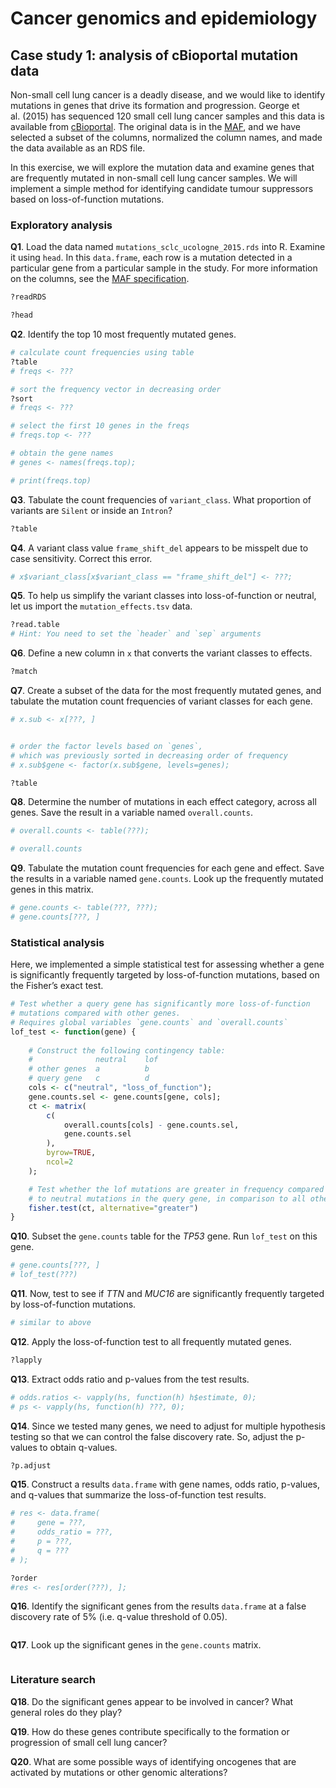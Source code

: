 # Cancer genomics and epidemiology { #cancer }

## Case study 1: analysis of cBioportal mutation data { #cancer-case1 }

Non-small cell lung cancer is a deadly disease, and we would like to identify
mutations in genes that drive its formation and progression.
George et al. (2015) has sequenced 120 small cell lung cancer samples and this
data is available from [cBioportal](cbioportal).
The original data is in the [MAF][maf], and we have selected a subset of the
columns, normalized the column names, and made the data available as an RDS 
file.

In this exercise, we will explore the mutation data and examine genes that are
frequently mutated in non-small cell lung cancer samples.
We will implement a simple method for identifying candidate tumour suppressors
based on loss-of-function mutations.


### Exploratory analysis

**Q1**. Load the data named `mutations_sclc_ucologne_2015.rds` into R.
Examine it using `head`.
In this `data.frame`, each row is a mutation detected in a particular gene
from a particular sample in the study.
For more information on the columns, see the [MAF specification][maf].
```r
?readRDS

?head

```

**Q2**. Identify the top 10 most frequently mutated genes.
```r
# calculate count frequencies using table
?table
# freqs <- ???

# sort the frequency vector in decreasing order
?sort
# freqs <- ???

# select the first 10 genes in the freqs
# freqs.top <- ???

# obtain the gene names
# genes <- names(freqs.top);

# print(freqs.top)
```
**Q3**. Tabulate the count frequencies of `variant_class`.
What proportion of variants are `Silent` or inside an `Intron`?
```r
?table
```
**Q4**. A variant class value `frame_shift_del` appears to be misspelt due to
case sensitivity. Correct this error.
```r
# x$variant_class[x$variant_class == "frame_shift_del"] <- ???;

```

**Q5**. To help us simplify the variant classes into loss-of-function or neutral,
let us import the `mutation_effects.tsv` data.
```r
?read.table
# Hint: You need to set the `header` and `sep` arguments

```

**Q6**. Define a new column in `x` that converts the variant classes to effects.
```r
?match
```

**Q7**. Create a subset of the data for the most frequently mutated genes,
and tabulate the mutation count frequencies of variant classes for each gene.
```r
# x.sub <- x[???, ]


# order the factor levels based on `genes`,
# which was previously sorted in decreasing order of frequency
# x.sub$gene <- factor(x.sub$gene, levels=genes);

?table

```

**Q8**. Determine the number of mutations in each effect category, across all genes.
Save the result in a variable named `overall.counts`.
```r
# overall.counts <- table(???);

# overall.counts
```

**Q9**. Tabulate the mutation count frequencies for each gene and effect.
Save the results in a variable named `gene.counts`.
Look up the frequently mutated genes in this matrix.
```r
# gene.counts <- table(???, ???);
# gene.counts[???, ]

```

### Statistical analysis

Here, we implemented a simple statistical test for assessing whether a
gene is significantly frequently targeted by loss-of-function mutations,
based on the Fisher's exact test.
```r
# Test whether a query gene has significantly more loss-of-function
# mutations compared with other genes.
# Requires global variables `gene.counts` and `overall.counts`
lof_test <- function(gene) {
  
	# Construct the following contingency table:
	#              neutral    lof
	# other genes  a          b
	# query gene   c          d
	cols <- c("neutral", "loss_of_function");
	gene.counts.sel <- gene.counts[gene, cols];
	ct <- matrix(
		c(
			overall.counts[cols] - gene.counts.sel,
			gene.counts.sel
		),
		byrow=TRUE,
		ncol=2
	);

	# Test whether the lof mutations are greater in frequency compared 
	# to neutral mutations in the query gene, in comparison to all other genes
	fisher.test(ct, alternative="greater")
}
```

**Q10**. Subset the `gene.counts` table for the *TP53* gene.
Run `lof_test` on this gene.
```r
# gene.counts[???, ]
# lof_test(???)

```
**Q11**. Now, test to see if *TTN* and *MUC16* are significantly frequently 
targeted by loss-of-function mutations.
```r
# similar to above

```

**Q12**. Apply the loss-of-function test to all frequently mutated genes.
```r
?lapply
```

**Q13**. Extract odds ratio and p-values from the test results.
```r
# odds.ratios <- vapply(hs, function(h) h$estimate, 0);
# ps <- vapply(hs, function(h) ???, 0);

```

**Q14**. Since we tested many genes, we need to adjust for multiple hypothesis
testing so that we can control the false discovery rate.
So, adjust the p-values to obtain q-values.
```r
?p.adjust

```

**Q15**. Construct a results `data.frame` with gene names, odds ratio, p-values,
and q-values that summarize the loss-of-function test results.
```r
# res <- data.frame(
#	  gene = ???,
#	  odds_ratio = ???,
#	  p = ???,
#	  q = ???
# );

?order
#res <- res[order(???), ];

```

**Q16**. Identify the significant genes from the results `data.frame` at a
false discovery rate of 5% (i.e. q-value threshold of 0.05).
```r

```

**Q17**. Look up the significant genes in the `gene.counts` matrix.
```r

```

### Literature search

**Q18**. Do the significant genes appear to be involved in cancer?
What general roles do they play?


**Q19**. How do these genes contribute specifically to the formation
or progression of small cell lung cancer?


**Q20**. What are some possible ways of identifying oncogenes that are activated 
by mutations or other genomic alterations?


[cbioportal]: https://www.cbioportal.org
[maf]: https://docs.gdc.cancer.gov/Data/File_Formats/MAF_Format/

